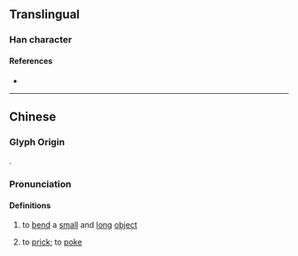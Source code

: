 {{character info/new}}
==Translingual==

===Han character===
{{Han char|rn=64|rad=手|as=09|sn=12|four=|canj=QIHV|ids=⿰扌威}}

====References====
* {{Han ref|kx=0445.341|hdz=31913.110|uh=63FB|ud=25595}}

----
==Chinese==
{{zh-forms}}

===Glyph Origin===
{{Han compound|扌|威|c1=s|c2=p|t1=hand|ls=psc}}.

===Pronunciation===
{{zh-pron
|m=wēi
|c=wai1
|mn=ui
|cat=v
}}

====Definitions====
{{zh-hanzi}}

# {{lb|zh|dialectal Mandarin}} to [[bend]] a [[small]] and [[long]] [[object]]
# {{lb|zh|Hokkien}} to [[prick]]; to [[poke]]
#: {{zh-x|心肝 像 針 揻。|My heart is '''pricked''' by a needle.|MN}}